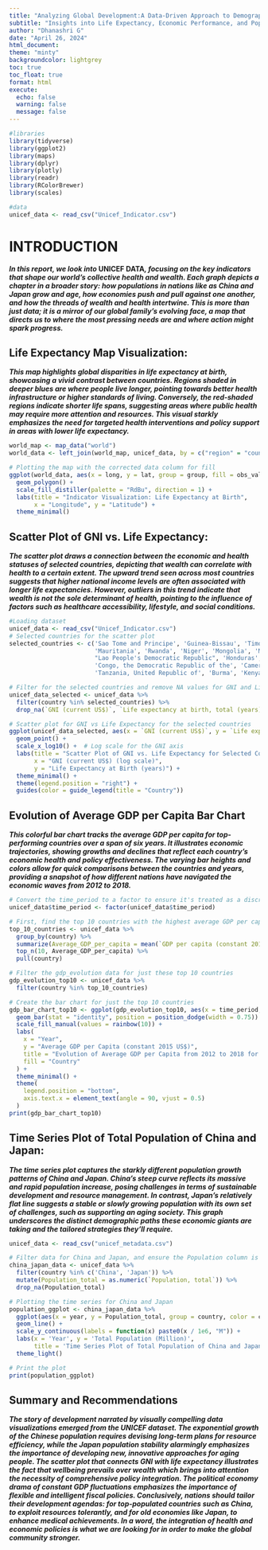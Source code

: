 ```yaml
---
title: "Analyzing Global Development:A Data-Driven Approach to Demographic and Economic Indicators from UNICEF"
subtitle: "Insights into Life Expectancy, Economic Performance, and Population Dynamics: Assessing the State of Nations for Informed Policy Action"
author: "Dhanashri G"
date: "April 26, 2024"
html_document: 
theme: "minty"
backgroundcolor: lightgrey
toc: true
toc_float: true
format: html 
execute: 
  echo: false
  warning: false
  message: false 
---
```

```r
#libraries
library(tidyverse)
library(ggplot2)
library(maps)
library(dplyr)
library(plotly)
library(readr)
library(RColorBrewer)
library(scales)

#data
unicef_data <- read_csv("Unicef_Indicator.csv")
```

# INTRODUCTION

***In this report, we look into *UNICEF DATA*, focusing on the key indicators that shape our world's collective health and wealth. Each graph depicts a chapter in a broader story: **how populations in nations like as China and Japan grow and age, how economies push and pull against one another, and how the threads of wealth and health intertwine. This is more than just data; it is a mirror of our global family's evolving face, a map that directs us to where the most pressing needs are and where action might spark progress**.***

<p class="text-primary">

## Life Expectancy Map Visualization:

***This map highlights global disparities in life expectancy at birth, showcasing a vivid contrast between countries. Regions shaded in deeper blues are where people live longer, pointing towards better health infrastructure or higher standards of living. Conversely, the red-shaded regions indicate shorter life spans, suggesting areas where public health may require more attention and resources. This visual starkly emphasizes the need for targeted health interventions and policy support in areas with lower life expectancy.***

```r

world_map <- map_data("world")
world_data <- left_join(world_map, unicef_data, by = c("region" = "country"))

# Plotting the map with the corrected data column for fill
ggplot(world_data, aes(x = long, y = lat, group = group, fill = obs_value)) +
  geom_polygon() +
  scale_fill_distiller(palette = "RdBu", direction = 1) +
  labs(title = "Indicator Visualization: Life Expectancy at Birth",
       x = "Longitude", y = "Latitude") +
  theme_minimal()
```
## Scatter Plot of GNI vs. Life Expectancy: 

***The scatter plot draws a connection between the economic and health statuses of selected countries, depicting that wealth can correlate with health to a certain extent. The upward trend seen across most countries suggests that higher national income levels are often associated with longer life expectancies. However, outliers in this trend indicate that wealth is not the sole determinant of health, pointing to the influence of factors such as healthcare accessibility, lifestyle, and social conditions.***

```r

#Loading dataset
unicef_data <- read_csv("Unicef_Indicator.csv")
# Selected countries for the scatter plot
selected_countries <- c('Sao Tome and Principe', 'Guinea-Bissau', 'Timor-Leste', 'Liberia', 'Maldives', 
                        'Mauritania', 'Rwanda', 'Niger', 'Mongolia', 'Madagascar', 'Mozambique', 
                        "Lao People's Democratic Republic", 'Honduras', 'Senegal', 'Nepal', 
                        'Congo, the Democratic Republic of the', 'Cameroon', 
                        'Tanzania, United Republic of', 'Burma', 'Kenya')

# Filter for the selected countries and remove NA values for GNI and Life Expectancy
unicef_data_selected <- unicef_data %>%
  filter(country %in% selected_countries) %>%
  drop_na(`GNI (current US$)`, `Life expectancy at birth, total (years)`)

# Scatter plot for GNI vs Life Expectancy for the selected countries
ggplot(unicef_data_selected, aes(x = `GNI (current US$)`, y = `Life expectancy at birth, total (years)`, color = country)) +
  geom_point() +
  scale_x_log10() +  # Log scale for the GNI axis
  labs(title = "Scatter Plot of GNI vs. Life Expectancy for Selected Countries",
       x = "GNI (current US$) (log scale)",
       y = "Life Expectancy at Birth (years)") +
  theme_minimal() +
  theme(legend.position = "right") +
  guides(color = guide_legend(title = "Country"))

```
## Evolution of Average GDP per Capita Bar Chart

***This colorful bar chart tracks the average GDP per capita for top-performing countries over a span of six years. It illustrates economic trajectories, showing growths and declines that reflect each country's economic health and policy effectiveness. The varying bar heights and colors allow for quick comparisons between the countries and years, providing a snapshot of how different nations have navigated the economic waves from 2012 to 2018.***

```r

# Convert the time_period to a factor to ensure it's treated as a discrete variable
unicef_data$time_period <- factor(unicef_data$time_period)

# First, find the top 10 countries with the highest average GDP per capita over the period from 2012 to 2018
top_10_countries <- unicef_data %>%
  group_by(country) %>%
  summarize(Average_GDP_per_capita = mean(`GDP per capita (constant 2015 US$)`, na.rm = TRUE)) %>%
  top_n(10, Average_GDP_per_capita) %>%
  pull(country)

# Filter the gdp_evolution data for just these top 10 countries
gdp_evolution_top10 <- unicef_data %>%
  filter(country %in% top_10_countries)

# Create the bar chart for just the top 10 countries
gdp_bar_chart_top10 <- ggplot(gdp_evolution_top10, aes(x = time_period, y = `GDP per capita (constant 2015 US$)`, fill = country)) +
  geom_bar(stat = "identity", position = position_dodge(width = 0.75)) +
  scale_fill_manual(values = rainbow(10)) +
  labs(
    x = "Year",
    y = "Average GDP per Capita (constant 2015 US$)",
    title = "Evolution of Average GDP per Capita from 2012 to 2018 for Top 10 Countries",
    fill = "Country"
  ) +
  theme_minimal() +
  theme(
    legend.position = "bottom",
    axis.text.x = element_text(angle = 90, vjust = 0.5)
  )
print(gdp_bar_chart_top10)

```


## Time Series Plot of Total Population of China and Japan:

***The time series plot captures the starkly different population growth patterns of China and Japan. China's steep curve reflects its massive and rapid population increase, posing challenges in terms of sustainable development and resource management. In contrast, Japan's relatively flat line suggests a stable or slowly growing population with its own set of challenges, such as supporting an aging society. This graph underscores the distinct demographic paths these economic giants are taking and the tailored strategies they'll require.***

```r

unicef_data <- read_csv("unicef_metadata.csv")

# Filter data for China and Japan, and ensure the Population column is numeric
china_japan_data <- unicef_data %>%
  filter(country %in% c('China', 'Japan')) %>%
  mutate(Population_total = as.numeric(`Population, total`)) %>%
  drop_na(Population_total)

# Plotting the time series for China and Japan
population_ggplot <- china_japan_data %>%
  ggplot(aes(x = year, y = Population_total, group = country, color = country)) +
  geom_line() +
  scale_y_continuous(labels = function(x) paste0(x / 1e6, "M")) +
  labs(x = 'Year', y = 'Total Population (Million)',
       title = 'Time Series Plot of Total Population of China and Japan') +
  theme_light()

# Print the plot
print(population_ggplot)

```
## Summary and Recommendations

***The story of development narrated by visually compelling data visualizations emerged from the UNICEF dataset. The exponential growth of the Chinese population requires devising long-term plans for resource efficiency, while the Japan population stability alarmingly emphasizes the importance of developing new, innovative approaches for aging people. The scatter plot that connects GNI with life expectancy illustrates the fact that wellbeing prevails over wealth which brings into attention the necessity of comprehensive policy integration. The political economy drama of constant GDP fluctuations emphasizes the importance of flexible and intelligent fiscal policies. Conclusively, nations should tailor their development agendas: for top-populated countries such as China, to exploit resources tolerantly, and for old economies like Japan, to enhance medical achievements. In a word, the integration of health and economic policies is what we are looking for in order to make the global community stronger.***



